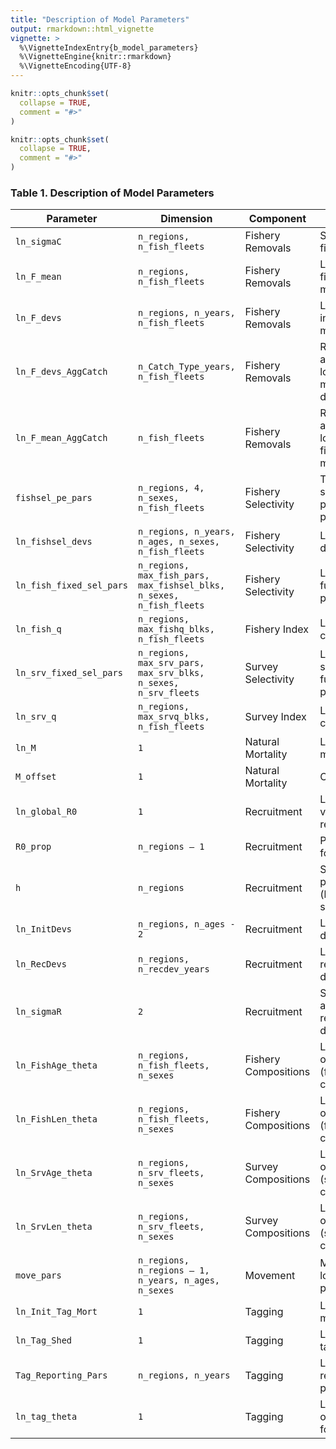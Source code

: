 ```yaml
---
title: "Description of Model Parameters"
output: rmarkdown::html_vignette
vignette: >
  %\VignetteIndexEntry{b_model_parameters}
  %\VignetteEngine{knitr::rmarkdown}
  %\VignetteEncoding{UTF-8}
---
```


```r
knitr::opts_chunk$set(
  collapse = TRUE,
  comment = "#>"
)
```

```r
knitr::opts_chunk$set(
  collapse = TRUE,
  comment = "#>"
)
```

### Table 1. Description of Model Parameters

| Parameter               | Dimension                                            | Component             | Description                                                              |
|-------------------------|------------------------------------------------------|------------------------|-------------------------------------------------------------------------|
| `ln_sigmaC`             | `n_regions, n_fish_fleets`                           | Fishery Removals       | SD for catch fit                                                        |
| `ln_F_mean`             | `n_regions, n_fish_fleets`                           | Fishery Removals       | Log mean fishing mortality                                              |
| `ln_F_devs`             | `n_regions, n_years, n_fish_fleets`                  | Fishery Removals       | Log deviations in fishing mortality                                     |
| `ln_F_devs_AggCatch`    | `n_Catch_Type_years, n_fish_fleets`                  | Fishery Removals       | Region-aggregated log fishing mortality deviations                      |
| `ln_F_mean_AggCatch`    | `n_fish_fleets`                                      | Fishery Removals       | Region-aggregated log mean fishing mortality                            |
| `fishsel_pe_pars`       | `n_regions, 4, n_sexes, n_fish_fleets`               | Fishery Selectivity    | Time-varying selectivity process error parameters                       |
| `ln_fishsel_devs`       | `n_regions, n_years, n_ages, n_sexes, n_fish_fleets` | Fishery Selectivity    | Log selectivity deviations                                              |
| `ln_fish_fixed_sel_pars`| `n_regions, max_fish_pars, max_fishsel_blks, n_sexes, n_fish_fleets` | Fishery Selectivity | Log selectivity function parameters                        |
| `ln_fish_q`             | `n_regions, max_fishq_blks, n_fish_fleets`           | Fishery Index          | Log fishery catchability                                                |
| `ln_srv_fixed_sel_pars` | `n_regions, max_srv_pars, max_srv_blks, n_sexes, n_srv_fleets` | Survey Selectivity   | Log survey selectivity function parameters                      |
| `ln_srv_q`              | `n_regions, max_srvq_blks, n_fish_fleets`            | Survey Index           | Log survey catchability                                                 |
| `ln_M`                  | `1`                                                  | Natural Mortality      | Log natural mortality                                                   |
| `M_offset`              | `1`                                                  | Natural Mortality      | Offset for M                                                            |
| `ln_global_R0`          | `1`                                                  | Recruitment            | Log virgin/mean recruitment                                             |
| `R0_prop`               | `n_regions – 1`                                      | Recruitment            | Proportions for R0                                                      |
| `h`                     | `n_regions`                                          | Recruitment            | Steepness parameters (bounded logit space)                              |
| `ln_InitDevs`           | `n_regions, n_ages - 2`                              | Recruitment            | Log initial age deviations                                              |
| `ln_RecDevs`            | `n_regions, n_recdev_years`                          | Recruitment            | Log recruitment deviations                                              |
| `ln_sigmaR`             | `2`                                                  | Recruitment            | SD for initial and recruitment deviations                               |
| `ln_FishAge_theta`      | `n_regions, n_fish_fleets, n_sexes`                  | Fishery Compositions   | Log overdispersion (fishery age comp)                                   |
| `ln_FishLen_theta`      | `n_regions, n_fish_fleets, n_sexes`                  | Fishery Compositions   | Log overdispersion (fishery length comp)                                |
| `ln_SrvAge_theta`       | `n_regions, n_srv_fleets, n_sexes`                   | Survey Compositions    | Log overdispersion (survey age comp)                                    |
| `ln_SrvLen_theta`       | `n_regions, n_srv_fleets, n_sexes`                   | Survey Compositions    | Log overdispersion (survey length comp)                                 |
| `move_pars`             | `n_regions, n_regions – 1, n_years, n_ages, n_sexes` | Movement               | Movement logit parameters                                               |
| `ln_Init_Tag_Mort`      | `1`                                                  | Tagging                | Log tag mortality                                                       |
| `ln_Tag_Shed`           | `1`                                                  | Tagging                | Log chronic tag shedding                                                |
| `Tag_Reporting_Pars`    | `n_regions, n_years`                                 | Tagging                | Logit tag reporting rate parameters                                     |
| `ln_tag_theta`          | `1`                                                  | Tagging                | Log overdispersion for tagging                                          |

